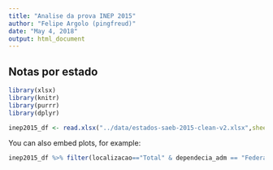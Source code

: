 ```yaml
---
title: "Analise da prova INEP 2015"
author: "Felipe Argolo (pingfreud)"
date: "May 4, 2018"
output: html_document
---
```


## Notas por estado


```r
library(xlsx)
library(knitr)
library(purrr)
library(dplyr)

inep2015_df <- read.xlsx("../data/estados-saeb-2015-clean-v2.xlsx",sheetIndex=1)
```


You can also embed plots, for example:

```r
inep2015_df %>% filter(localizacao=="Total" & dependecia_adm == "Federal" & X5o_ano_ling_port > 0) %>% select(uf,X5o_ano_ling_port) %>% kable()
```
